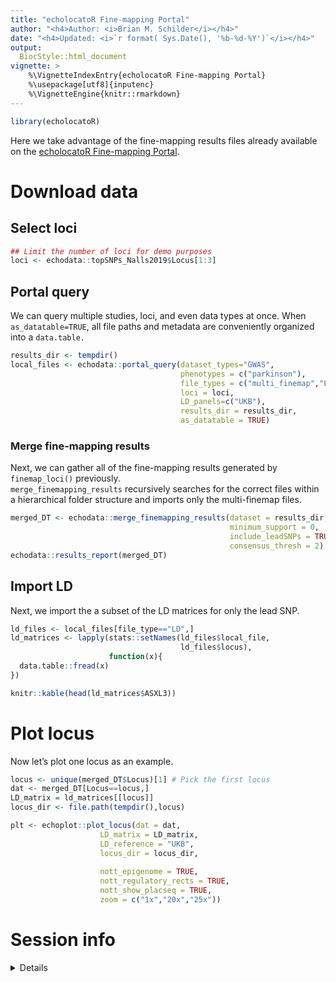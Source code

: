 ```yaml
---
title: "echolocatoR Fine-mapping Portal"
author: "<h4>Author: <i>Brian M. Schilder</i></h4>" 
date: "<h4>Updated: <i>`r format( Sys.Date(), '%b-%d-%Y')`</i></h4>"
output:
  BiocStyle::html_document
vignette: >
    %\VignetteIndexEntry{echolocatoR Fine-mapping Portal} 
    %\usepackage[utf8]{inputenc}
    %\VignetteEngine{knitr::rmarkdown}
---
```

 
```r
library(echolocatoR)   
```

Here we take advantage of the fine-mapping results files already available on the [echolocatoR Fine-mapping Portal](https://rajlab.shinyapps.io/Fine_Mapping_Shiny).

# Download data  

## Select loci 

```r
## Limit the number of loci for demo purposes
loci <- echodata::topSNPs_Nalls2019$Locus[1:3] 
```

## Portal query 

We can query multiple studies, loci, and even data types at once. 
When `as_datatable=TRUE`, all file paths and metadata are conveniently 
organized into a `data.table.`

```r
results_dir <- tempdir()
local_files <- echodata::portal_query(dataset_types="GWAS",
                                      phenotypes = c("parkinson"),
                                      file_types = c("multi_finemap","LD"), 
                                      loci = loci,
                                      LD_panels=c("UKB"),
                                      results_dir = results_dir, 
                                      as_datatable = TRUE) 
```

### Merge fine-mapping results  

Next, we can gather all of the fine-mapping results generated by
`finemap_loci()` previously.  
`merge_finemapping_results` recursively searches for the correct files
within a hierarchical folder structure and imports only the multi-finemap files. 

```r
merged_DT <- echodata::merge_finemapping_results(dataset = results_dir,   
                                                 minimum_support = 0,
                                                 include_leadSNPs = TRUE,
                                                 consensus_thresh = 2)
echodata::results_report(merged_DT)
```
## Import LD 

Next, we import the a subset of the LD matrices for only the lead SNP.

```r
ld_files <- local_files[file_type=="LD",]
ld_matrices <- lapply(stats::setNames(ld_files$local_file, 
                                      ld_files$locus),
                      function(x){
  data.table::fread(x)
}) 

knitr::kable(head(ld_matrices$ASXL3))
```



# Plot locus

Now let's plot one locus as an example. 

```r
locus <- unique(merged_DT$Locus)[1] # Pick the first locus
dat <- merged_DT[Locus==locus,] 
LD_matrix = ld_matrices[[locus]]
locus_dir <- file.path(tempdir(),locus)

plt <- echoplot::plot_locus(dat = dat,   
                    LD_matrix = LD_matrix,
                    LD_reference = "UKB",
                    locus_dir = locus_dir, 
                      
                    nott_epigenome = TRUE,   
                    nott_regulatory_rects = TRUE, 
                    nott_show_placseq = TRUE,
                    zoom = c("1x","20x","25x")) 
```

# Session info

<details> 

```r
utils::sessionInfo()
```

</details>

